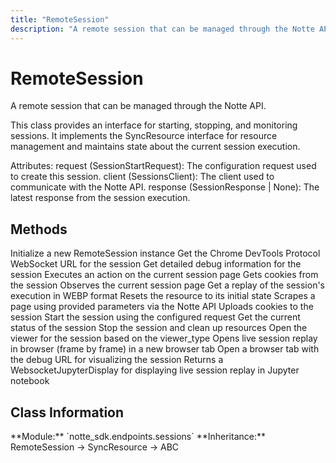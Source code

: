 ```yaml
---
title: "RemoteSession"
description: "A remote session that can be managed through the Notte API"
---
```


# RemoteSession

A remote session that can be managed through the Notte API.

This class provides an interface for starting, stopping, and monitoring sessions.
It implements the SyncResource interface for resource management and maintains
state about the current session execution.

Attributes:
    request (SessionStartRequest): The configuration request used to create this session.
    client (SessionsClient): The client used to communicate with the Notte API.
    response (SessionResponse | None): The latest response from the session execution.

## Methods

<CardGroup cols={2}>
  <Card
    title="__init__"
    icon="function"
    href="__init__"
  >
    Initialize a new RemoteSession instance
  </Card>
  <Card
    title="cdp_url"
    icon="function"
    href="cdp_url"
  >
    Get the Chrome DevTools Protocol WebSocket URL for the session
  </Card>
  <Card
    title="debug_info"
    icon="function"
    href="debug_info"
  >
    Get detailed debug information for the session
  </Card>
  <Card
    title="execute"
    icon="function"
    href="execute"
  >
    Executes an action on the current session page
  </Card>
  <Card
    title="get_cookies"
    icon="function"
    href="get_cookies"
  >
    Gets cookies from the session
  </Card>
  <Card
    title="observe"
    icon="function"
    href="observe"
  >
    Observes the current session page
  </Card>
  <Card
    title="replay"
    icon="function"
    href="replay"
  >
    Get a replay of the session's execution in WEBP format
  </Card>
  <Card
    title="reset"
    icon="function"
    href="reset"
  >
    Resets the resource to its initial state
  </Card>
  <Card
    title="scrape"
    icon="function"
    href="scrape"
  >
    Scrapes a page using provided parameters via the Notte API
  </Card>
  <Card
    title="set_cookies"
    icon="function"
    href="set_cookies"
  >
    Uploads cookies to the session
  </Card>
  <Card
    title="start"
    icon="function"
    href="start"
  >
    Start the session using the configured request
  </Card>
  <Card
    title="status"
    icon="function"
    href="status"
  >
    Get the current status of the session
  </Card>
  <Card
    title="stop"
    icon="function"
    href="stop"
  >
    Stop the session and clean up resources
  </Card>
  <Card
    title="viewer"
    icon="function"
    href="viewer"
  >
    Open the viewer for the session based on the viewer_type
  </Card>
  <Card
    title="viewer_browser"
    icon="function"
    href="viewer_browser"
  >
    Opens live session replay in browser (frame by frame) in a new browser tab
  </Card>
  <Card
    title="viewer_cdp"
    icon="function"
    href="viewer_cdp"
  >
    Open a browser tab with the debug URL for visualizing the session
  </Card>
  <Card
    title="viewer_notebook"
    icon="function"
    href="viewer_notebook"
  >
    Returns a WebsocketJupyterDisplay for displaying live session replay in Jupyter notebook
  </Card>
</CardGroup>

## Class Information

<Info>
**Module:** `notte_sdk.endpoints.sessions`
**Inheritance:** RemoteSession → SyncResource → ABC
</Info>
